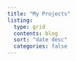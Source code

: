 ```yaml
---
title: "My Projects"
listing:
  type: grid
  contents: blog
  sort: "date desc"
  categories: false
---
```



